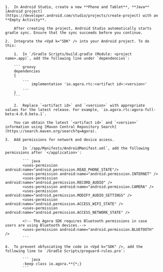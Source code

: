 <PlatformWrapper platform="android">

    1.  In Android Studio, create a new **Phone and Tablet**, **Java** [Android project](https://developer.android.com/studio/projects/create-project) with an **Empty Activity**.

        After creating the project, Android Studio automatically starts gradle sync. Ensure that the sync succeeds before you continue.

    2.  Integrate the <Vpd k="SDK" /> into your Android project. To do this:

        1.  In `/Gradle Scripts/build.gradle (Module: <project name>.app)`, add the following line under `dependencies`:

        ``` groovy
        dependencies
        {
            ...
                implementation 'io.agora.rtc:<artifact id>:<version>'
            ...
        }
        ```

        2.  Replace `<artifact id>` and `<version>` with appropriate values for the latest release. For example, `io.agora.rtc:agora-full-beta:4.0.0.beta.1`.

        You can obtain the latest `<artifact id>` and `<version>` information using [Maven Central Repository Search](https://search.maven.org/search?q=Agora).

    3.  Add permissions for network and device access.

            In `/app/Manifests/AndroidManifest.xml`, add the following permissions after `</application>`:

            ``` java
            <uses-permission android:name="android.permission.READ_PHONE_STATE"/>
            <uses-permission android:name="android.permission.INTERNET" />
            <uses-permission android:name="android.permission.RECORD_AUDIO" />
            <uses-permission android:name="android.permission.CAMERA" />
            <uses-permission android:name="android.permission.MODIFY_AUDIO_SETTINGS" />
            <uses-permission android:name="android.permission.ACCESS_WIFI_STATE" />
            <uses-permission android:name="android.permission.ACCESS_NETWORK_STATE" />

            <!-- The Agora SDK requires Bluetooth permissions in case users are using Bluetooth devices.-->
            <uses-permission android:name="android.permission.BLUETOOTH" />
            ```

    4.  To prevent obfuscating the code in <Vpd k="SDK" />, add the following line to `/Gradle Scripts/proguard-rules.pro`:

            ``` java
            -keep class io.agora.**{*;}
            ```
</PlatformWrapper>
